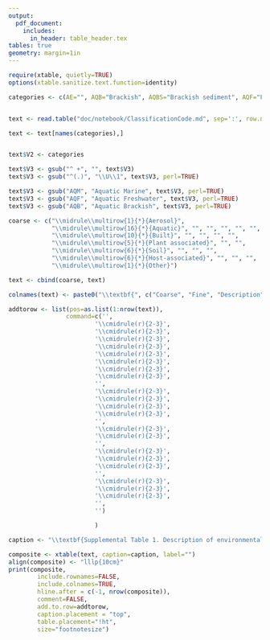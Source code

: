 ```yaml
---
output:
  pdf_document:
    includes:
      in_header: table_header.tex
tables: true
geometry: margin=1in
---
```


\captionsetup{labelformat=empty}

```r
require(xtable, quietly=TRUE)
options(xtable.sanitize.text.function=identity)

categories <- c(AE="", AQB="Brackish", AQBS="Brackish sediment", AQF="Freshwater", AQFS="Freshwater sediment", AQM="Marine", AQMS="Marine sediment", AQH="Hydrothermal vent", AQI="Ice", AQO="Other", BD="Digesters", BF="Food-associated", BI="Industrial/mining", BP="Pollution associated", BO="Other", PR="Plant root", PS="Plant surface", PO="Other", SA="Agricultural soil", SD="Desert soil", SP="Permafrost", SO="Other", ZV="Vertebrate", ZA="Arthropod", ZN="Other invertebrate", ZO="Other", OT="")


text <- read.table("doc/notebook/ClassificationCode.md", sep=':', row.names=1, stringsAsFactors=FALSE)

text <- text[names(categories),]


text$V2 <- categories

text$V3 <- gsub("^ +", "", text$V3)
text$V3 <- gsub("^(.)", "\\U\\1", text$V3, perl=TRUE)

text$V3 <- gsub("AQM", "Aquatic Marine", text$V3, perl=TRUE)
text$V3 <- gsub("AQF", "Aquatic Freshwater", text$V3, perl=TRUE)
text$V3 <- gsub("AQB", "Aquatic Brackish", text$V3, perl=TRUE)

coarse <- c("\\midrule\\multirow{1}{*}{Aerosol}",
			"\\midrule\\multirow{16}{*}{Aquatic}", "", "", "", "", "", "", "", "",
			"\\midrule\\multirow{10}{*}{Built}", "", "", "", "",
			"\\midrule\\multirow{5}{*}{Plant associated}", "", "",
			"\\midrule\\multirow{6}{*}{Soil}", "", "", "",
			"\\midrule\\multirow{6}{*}{Host-associated}", "", "", "",
			"\\midrule\\multirow{1}{*}{Other}")

text <- cbind(coarse, text)

colnames(text) <- paste0("\\textbf{", c("Coarse", "Fine", "Description"), "}")

addtorow <- list(pos=as.list(1:nrow(text)),
				command=c('',
						'\\cmidrule(r){2-3}',
						'\\cmidrule(r){2-3}',
						'\\cmidrule(r){2-3}',
						'\\cmidrule(r){2-3}',
						'\\cmidrule(r){2-3}',
						'\\cmidrule(r){2-3}',
						'\\cmidrule(r){2-3}',
						'\\cmidrule(r){2-3}',
						'',
						'\\cmidrule(r){2-3}',
						'\\cmidrule(r){2-3}',
						'\\cmidrule(r){2-3}',
						'\\cmidrule(r){2-3}',
						'',
						'\\cmidrule(r){2-3}',
						'\\cmidrule(r){2-3}',
						'',
						'\\cmidrule(r){2-3}',
						'\\cmidrule(r){2-3}',
						'\\cmidrule(r){2-3}',
						'',
						'\\cmidrule(r){2-3}',
						'\\cmidrule(r){2-3}',
						'\\cmidrule(r){2-3}',
						'',
						'')

						)

caption <- "\\textbf{Supplemental Table 1. Description of environmental categories and the criteria used to assign sequences to each category.}"

composite <- xtable(text, caption=caption, label="")
align(composite) <- "lllp{10cm}"
print(composite,
		include.rownames=FALSE,
		include.colnames=TRUE,
		hline.after = c(-1, nrow(composite)),
		comment=FALSE,
		add.to.row=addtorow,
		caption.placement = "top",
		table.placement="!ht",
		size="footnotesize")
```
